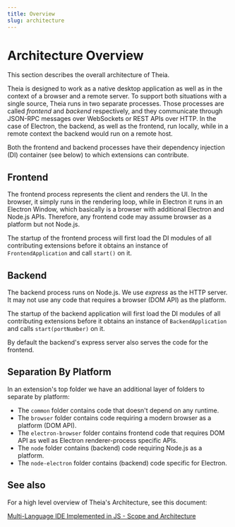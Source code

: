 ```yaml
---
title: Overview
slug: architecture
---
```



# Architecture Overview

This section describes the overall architecture of Theia.

Theia is designed to work as a native desktop application as well as in the
context of a browser and a remote server. To support both situations with a
single source, Theia runs in two separate processes. Those processes are called
_frontend_ and _backend_ respectively, and they communicate through JSON-RPC
messages over WebSockets or REST APIs over HTTP. In the case of Electron, the
backend, as well as the frontend, run locally, while in a remote context the
backend would run on a remote host.

Both the frontend and backend processes have their dependency injection (DI)
container (see below) to which extensions can contribute.

## Frontend

The frontend process represents the client and renders the UI. In the browser,
it simply runs in the rendering loop, while in Electron it runs in an Electron
Window, which basically is a browser with additional Electron and Node.js APIs.
Therefore, any frontend code may assume browser as a platform but not Node.js.

The startup of the frontend process will first load the DI modules of all
contributing extensions before it obtains an instance of `FrontendApplication`
and call `start()` on it.

## Backend

The backend process runs on Node.js. We use _express_ as the HTTP server. It
may not use any code that requires a browser (DOM API) as the platform.

The startup of the backend application will first load the DI modules of all
contributing extensions before it obtains an instance of `BackendApplication`
and calls `start(portNumber)` on it.

By default the backend's express server also serves the code for the frontend.

## Separation By Platform

In an extension's top folder we have an additional layer of folders to separate
by platform:

 - The `common` folder contains code that doesn't depend on any runtime.
 - The `browser` folder contains code requiring a modern browser as a platform
   (DOM API).
 - The `electron-browser` folder contains frontend code that requires DOM API
   as well as Electron renderer-process specific APIs.
 - The `node` folder contains (backend) code requiring Node.js as a platform.
 - The `node-electron` folder contains (backend) code specific for Electron.

## See also

For a high level overview of Theia's Architecture, see this document:

[Multi-Language IDE Implemented in JS - Scope and Architecture](https://docs.google.com/document/d/1aodR1LJEF_zu7xBis2MjpHRyv7JKJzW7EWI9XRYCt48)

<DocArrowNavigators prev='index' next='extensions'/>